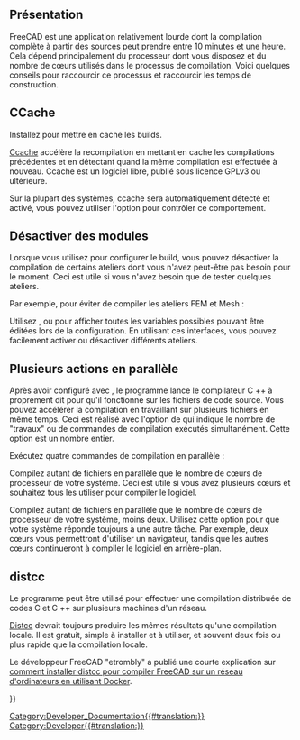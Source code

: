 <languages/>

{{Docnav/fr
|[[FreeCAD_Docker_CLI_mode/fr|FreeCAD Docker mode CLI]]
|[[Third_Party_Libraries/fr|Librairies tierces]]
}}

{{TOCright}}

<span id="Overview"></span>
== Présentation == 

FreeCAD est une application relativement lourde dont la compilation complète à partir des sources peut prendre entre 10 minutes et une heure. Cela dépend principalement du processeur dont vous disposez et du nombre de cœurs utilisés dans le processus de compilation. Voici quelques conseils pour raccourcir ce processus et raccourcir les temps de construction.

== CCache ==

Installez {{incode|ccache}} pour mettre en cache les builds.

[https://ccache.dev/ Ccache] accélère la recompilation en mettant en cache les compilations précédentes et en détectant quand la même compilation est effectuée à nouveau. Ccache est un logiciel libre, publié sous licence GPLv3 ou ultérieure.

Sur la plupart des systèmes, ccache sera automatiquement détecté et activé, vous pouvez utiliser l'option {{incode|FREECAD_USE_CCACHE}} {{incode|cmake}} pour contrôler ce comportement.

<span id="Disable_modules"></span>
== Désactiver des modules ==

Lorsque vous utilisez {{incode|cmake}} pour configurer le build, vous pouvez désactiver la compilation de certains ateliers dont vous n'avez peut-être pas besoin pour le moment. Ceci est utile si vous n'avez besoin que de tester quelques ateliers.

Par exemple, pour éviter de compiler les ateliers FEM et Mesh :

{{Code|code=
cmake -DBUILD_FEM=OFF -DBUILD_MESH=OFF ../freecad-source
}}

Utilisez {{incode|cmake-gui}}, {{incode|cmake-curses-gui}} ou {{incode|cmake-qt-gui}} pour afficher toutes les variables possibles pouvant être éditées lors de la configuration. En utilisant ces interfaces, vous pouvez facilement activer ou désactiver différents ateliers.

<span id="Number_of_jobs_in_parallel"></span>
== Plusieurs actions en parallèle ==

Après avoir configuré avec {{incode|cmake}}, le programme {{incode|make}} lance le compilateur C ++ à proprement dit pour qu'il fonctionne sur les fichiers de code source. Vous pouvez accélérer la compilation en travaillant sur plusieurs fichiers en même temps. Ceci est réalisé avec l'option {{incode|-j}} de {{incode|make}} qui indique le nombre de "travaux" ou de commandes de compilation exécutés simultanément. Cette option est un nombre entier.

Exécutez quatre commandes de compilation en parallèle :

{{Code|code=
make -j4
}}

Compilez autant de fichiers en parallèle que le nombre de cœurs de processeur de votre système. Ceci est utile si vous avez plusieurs cœurs et souhaitez tous les utiliser pour compiler le logiciel.

{{code|code=
make -j$(nproc)
}}

Compilez autant de fichiers en parallèle que le nombre de cœurs de processeur de votre système, moins deux. Utilisez cette option pour que votre système réponde toujours à une autre tâche. Par exemple, deux cœurs vous permettront d'utiliser un navigateur, tandis que les autres cœurs continueront à compiler le logiciel en arrière-plan.

{{code|code=
make -j$(nproc --ignore=2)
}}

== distcc ==

Le programme {{incode|distcc}} peut être utilisé pour effectuer une compilation distribuée de codes C et C ++ sur plusieurs machines d'un réseau.

[https://www.distcc.org/ Distcc] devrait toujours produire les mêmes résultats qu'une compilation locale. Il est gratuit, simple à installer et à utiliser, et souvent deux fois ou plus rapide que la compilation locale.

<div class="mw-translate-fuzzy">
Le développeur FreeCAD "etrombly" a publié une courte explication sur [https://forum.freecadweb.org/viewtopic.php?f=4&t=50810&p=459142#p458614 comment installer distcc pour compiler FreeCAD sur un réseau d'ordinateurs en utilisant Docker].
</div>


{{Docnav/fr
|[[FreeCAD_Docker_CLI_mode/fr|FreeCAD Docker mode CLI]]
|[[Third_Party_Libraries/fr|Librairies tierces]]
}}

{{Userdocnavi{{#translation:}}}}
[[Category:Developer_Documentation{{#translation:}}]]
[[Category:Developer{{#translation:}}]]